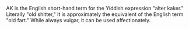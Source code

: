 {{copy to wiktionary}}

{{Notability|date=June 2007}}AK is the English short-hand term for the Yiddish expression "alter kaker." Literally "old shitter," it is approximately the equivalent of the English term "old fart." While always vulgar, it can be used affectionately.